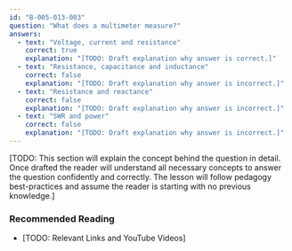 ```yaml
---
id: "B-005-013-003"
question: "What does a multimeter measure?"
answers:
  - text: "Voltage, current and resistance"
    correct: true
    explanation: "[TODO: Draft explanation why answer is correct.]"
  - text: "Resistance, capacitance and inductance"
    correct: false
    explanation: "[TODO: Draft explanation why answer is incorrect.]"
  - text: "Resistance and reactance"
    correct: false
    explanation: "[TODO: Draft explanation why answer is incorrect.]"
  - text: "SWR and power"
    correct: false
    explanation: "[TODO: Draft explanation why answer is incorrect.]"
---
```


[TODO: This section will explain the concept behind the question in detail. Once drafted the reader will understand all necessary concepts to answer the question confidently and correctly. The lesson will follow pedagogy best-practices and assume the reader is starting with no previous knowledge.]

### Recommended Reading

- [TODO: Relevant Links and YouTube Videos]
